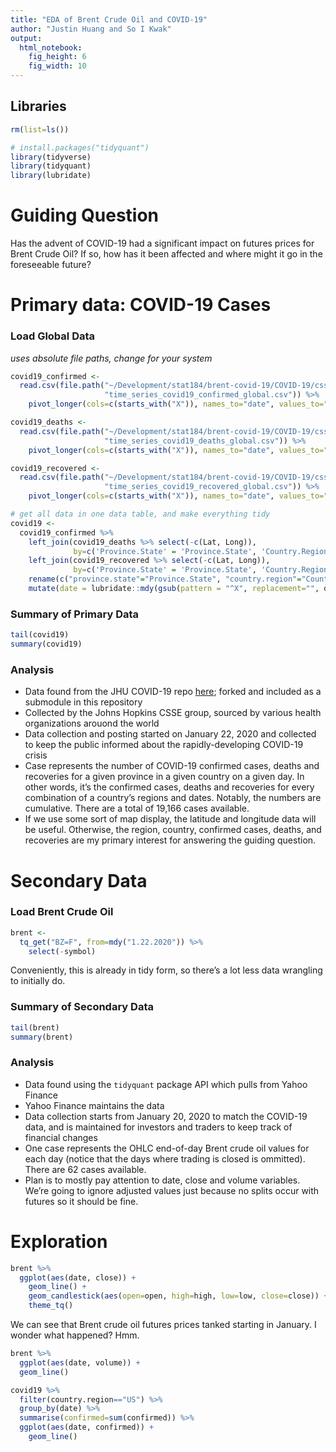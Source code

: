 ```yaml
---
title: "EDA of Brent Crude Oil and COVID-19"
author: "Justin Huang and So I Kwak"
output: 
  html_notebook:
    fig_height: 6
    fig_width: 10
---
```


## Libraries

```r
rm(list=ls())

# install.packages("tidyquant")
library(tidyverse)
library(tidyquant)
library(lubridate)
```

# Guiding Question

Has the advent of COVID-19 had a significant impact on futures prices for Brent Crude Oil? If so, how has it been affected and where might it go in the foreseeable future?

# Primary data: COVID-19 Cases

### Load Global Data 

*uses absolute file paths, change for your system*
```r
covid19_confirmed <- 
  read.csv(file.path("~/Development/stat184/brent-covid-19/COVID-19/csse_covid_19_data/csse_covid_19_time_series",
                     "time_series_covid19_confirmed_global.csv")) %>%
    pivot_longer(cols=c(starts_with("X")), names_to="date", values_to="confirmed")

covid19_deaths <- 
  read.csv(file.path("~/Development/stat184/brent-covid-19/COVID-19/csse_covid_19_data/csse_covid_19_time_series",
                     "time_series_covid19_deaths_global.csv")) %>%
    pivot_longer(cols=c(starts_with("X")), names_to="date", values_to="deaths")

covid19_recovered <- 
  read.csv(file.path("~/Development/stat184/brent-covid-19/COVID-19/csse_covid_19_data/csse_covid_19_time_series",
                     "time_series_covid19_recovered_global.csv")) %>%
    pivot_longer(cols=c(starts_with("X")), names_to="date", values_to="recovered")

# get all data in one data table, and make everything tidy
covid19 <-
  covid19_confirmed %>%
    left_join(covid19_deaths %>% select(-c(Lat, Long)), 
              by=c('Province.State' = 'Province.State', 'Country.Region' = 'Country.Region', 'date'='date')) %>%
    left_join(covid19_recovered %>% select(-c(Lat, Long)),
              by=c('Province.State' = 'Province.State', 'Country.Region' = 'Country.Region', 'date'='date')) %>%
    rename(c("province.state"="Province.State", "country.region"="Country.Region", "lat"="Lat", "long"="Long")) %>%
    mutate(date = lubridate::mdy(gsub(pattern = "^X", replacement="", date)))
```

### Summary of Primary Data
```r
tail(covid19)
summary(covid19)
```

### Analysis

* Data found from the JHU COVID-19 repo [here](https://github.com/CSSEGISandData/COVID-19); forked and included as a submodule in this repository
* Collected by the Johns Hopkins CSSE group, sourced by various health organizations arouond the world
* Data collection and posting started on January 22, 2020 and collected to keep the public informed about the rapidly-developing COVID-19 crisis
* Case represents the number of COVID-19 confirmed cases, deaths and recoveries for a given province in a given country on a given day. In other words, it's the confirmed cases, deaths and recoveries for every combination of a country's regions and dates. Notably, the numbers are cumulative. There are a total of 19,166 cases available.
* If we use some sort of map display, the latitude and longitude data will be useful. Otherwise, the region, country, confirmed cases, deaths, and recoveries are my primary interest for answering the guiding question.

# Secondary Data

### Load Brent Crude Oil
```r
brent <- 
  tq_get("BZ=F", from=mdy("1.22.2020")) %>%
    select(-symbol)
```

Conveniently, this is already in tidy form, so there's a lot less data wrangling to initially do.

### Summary of Secondary Data

```r
tail(brent)
summary(brent)
```

### Analysis

* Data found using the `tidyquant` package API which pulls from Yahoo Finance
* Yahoo Finance maintains the data
* Data collection starts from January 20, 2020 to match the COVID-19 data, and is maintained for investors and traders to keep track of financial changes
* One case represents the OHLC end-of-day Brent crude oil values for each day (notice that the days where trading is closed is ommitted). There are 62 cases available.
* Plan is to mostly pay attention to date, close and volume variables. We're going to ignore adjusted values just because no splits occur with futures so it should be fine.

# Exploration

```r
brent %>%
  ggplot(aes(date, close)) +
    geom_line() +
    geom_candlestick(aes(open=open, high=high, low=low, close=close)) +
    theme_tq()
```

We can see that Brent crude oil futures prices tanked starting in January. I wonder what happened? Hmm.

```r
brent %>%
  ggplot(aes(date, volume)) +
  geom_line()
```

```r
covid19 %>%
  filter(country.region=="US") %>%
  group_by(date) %>%
  summarise(confirmed=sum(confirmed)) %>%
  ggplot(aes(date, confirmed)) +
    geom_line()
```
